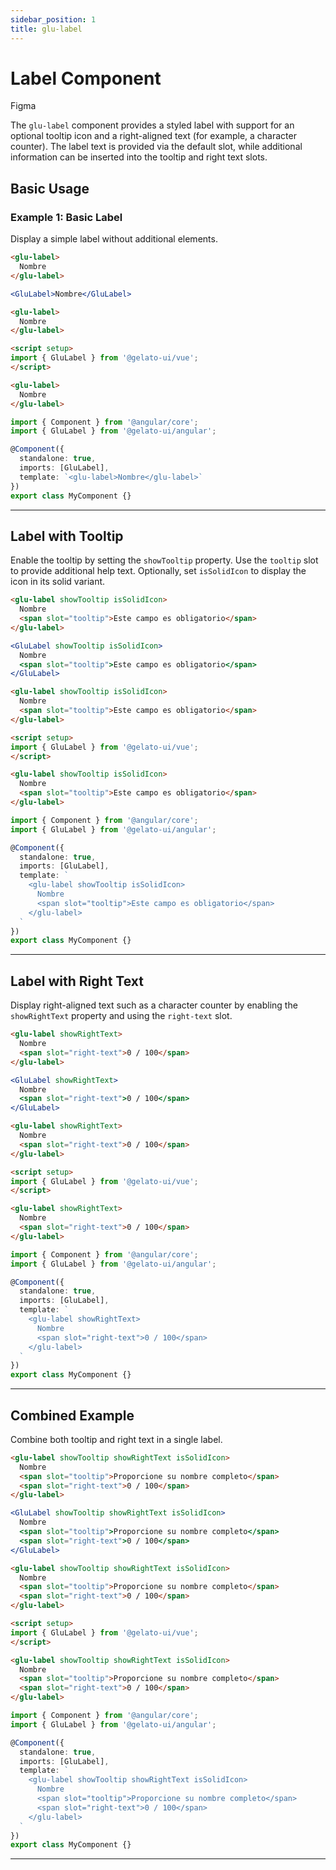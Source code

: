 ```yaml
---
sidebar_position: 1
title: glu-label
---
```


# Label Component


<p style={{ display: 'flex', gap: '1rem', alignItems: 'center' }}>
  <glu-button target="_blank" rel="noopener noreferrer" href="https://www.figma.com/design/jSs4mJxj7dJbXsCE1IHtqt/GelatoUI-Design-System-(V-0.1.0)?node-id=258-3312&t=G3knoTAyO51IvQay-0">Figma</glu-button>
</p>

The `glu-label` component provides a styled label with support for an optional tooltip icon and a right-aligned text (for example, a character counter). The label text is provided via the default slot, while additional information can be inserted into the tooltip and right text slots.

## Basic Usage

### Example 1: Basic Label

Display a simple label without additional elements.

<Tabs>
  <TabItem value="html" label="HTML">

  ```html live
  <glu-label>
    Nombre
  </glu-label>
  ```

  </TabItem>
  <TabItem value="jsx" label="React">

  ```jsx live
  <GluLabel>Nombre</GluLabel>
  ```

  </TabItem>
  <TabItem value="vue" label="Vue">

  ```html
  <glu-label>
    Nombre
  </glu-label>

  <script setup>
  import { GluLabel } from '@gelato-ui/vue';
  </script>
  ```

  </TabItem>
  <TabItem value="angular" label="Angular">

  ```html
  <glu-label>
    Nombre
  </glu-label>
  ```

  ```ts
  import { Component } from '@angular/core';
  import { GluLabel } from '@gelato-ui/angular';

  @Component({
    standalone: true,
    imports: [GluLabel],
    template: `<glu-label>Nombre</glu-label>`
  })
  export class MyComponent {}
  ```

  </TabItem>
</Tabs>

---

## Label with Tooltip

Enable the tooltip by setting the `showTooltip` property. Use the `tooltip` slot to provide additional help text. Optionally, set `isSolidIcon` to display the icon in its solid variant.

<Tabs>
  <TabItem value="html" label="HTML">

  ```html live
  <glu-label showTooltip isSolidIcon>
    Nombre
    <span slot="tooltip">Este campo es obligatorio</span>
  </glu-label>
  ```

  </TabItem>
  <TabItem value="jsx" label="React">

  ```jsx live
  <GluLabel showTooltip isSolidIcon>
    Nombre
    <span slot="tooltip">Este campo es obligatorio</span>
  </GluLabel>
  ```

  </TabItem>
  <TabItem value="vue" label="Vue">

  ```html
  <glu-label showTooltip isSolidIcon>
    Nombre
    <span slot="tooltip">Este campo es obligatorio</span>
  </glu-label>

  <script setup>
  import { GluLabel } from '@gelato-ui/vue';
  </script>
  ```

  </TabItem>
  <TabItem value="angular" label="Angular">

  ```html
  <glu-label showTooltip isSolidIcon>
    Nombre
    <span slot="tooltip">Este campo es obligatorio</span>
  </glu-label>
  ```

  ```ts
  import { Component } from '@angular/core';
  import { GluLabel } from '@gelato-ui/angular';

  @Component({
    standalone: true,
    imports: [GluLabel],
    template: `
      <glu-label showTooltip isSolidIcon>
        Nombre
        <span slot="tooltip">Este campo es obligatorio</span>
      </glu-label>
    `
  })
  export class MyComponent {}
  ```

  </TabItem>
</Tabs>

---

## Label with Right Text

Display right-aligned text such as a character counter by enabling the `showRightText` property and using the `right-text` slot.

<Tabs>
  <TabItem value="html" label="HTML">

  ```html live
  <glu-label showRightText>
    Nombre
    <span slot="right-text">0 / 100</span>
  </glu-label>
  ```

  </TabItem>
  <TabItem value="jsx" label="React">

  ```jsx live
  <GluLabel showRightText>
    Nombre
    <span slot="right-text">0 / 100</span>
  </GluLabel>
  ```

  </TabItem>
  <TabItem value="vue" label="Vue">

  ```html
  <glu-label showRightText>
    Nombre
    <span slot="right-text">0 / 100</span>
  </glu-label>

  <script setup>
  import { GluLabel } from '@gelato-ui/vue';
  </script>
  ```

  </TabItem>
  <TabItem value="angular" label="Angular">

  ```html
  <glu-label showRightText>
    Nombre
    <span slot="right-text">0 / 100</span>
  </glu-label>
  ```

  ```ts
  import { Component } from '@angular/core';
  import { GluLabel } from '@gelato-ui/angular';

  @Component({
    standalone: true,
    imports: [GluLabel],
    template: `
      <glu-label showRightText>
        Nombre
        <span slot="right-text">0 / 100</span>
      </glu-label>
    `
  })
  export class MyComponent {}
  ```

  </TabItem>
</Tabs>

---

## Combined Example

Combine both tooltip and right text in a single label.

<Tabs>
  <TabItem value="html" label="HTML">

  ```html live
  <glu-label showTooltip showRightText isSolidIcon>
    Nombre
    <span slot="tooltip">Proporcione su nombre completo</span>
    <span slot="right-text">0 / 100</span>
  </glu-label>
  ```

  </TabItem>
  <TabItem value="jsx" label="React">

  ```jsx live
  <GluLabel showTooltip showRightText isSolidIcon>
    Nombre
    <span slot="tooltip">Proporcione su nombre completo</span>
    <span slot="right-text">0 / 100</span>
  </GluLabel>
  ```

  </TabItem>
  <TabItem value="vue" label="Vue">

  ```html
  <glu-label showTooltip showRightText isSolidIcon>
    Nombre
    <span slot="tooltip">Proporcione su nombre completo</span>
    <span slot="right-text">0 / 100</span>
  </glu-label>

  <script setup>
  import { GluLabel } from '@gelato-ui/vue';
  </script>
  ```

  </TabItem>
  <TabItem value="angular" label="Angular">

  ```html
  <glu-label showTooltip showRightText isSolidIcon>
    Nombre
    <span slot="tooltip">Proporcione su nombre completo</span>
    <span slot="right-text">0 / 100</span>
  </glu-label>
  ```

  ```ts
  import { Component } from '@angular/core';
  import { GluLabel } from '@gelato-ui/angular';

  @Component({
    standalone: true,
    imports: [GluLabel],
    template: `
      <glu-label showTooltip showRightText isSolidIcon>
        Nombre
        <span slot="tooltip">Proporcione su nombre completo</span>
        <span slot="right-text">0 / 100</span>
      </glu-label>
    `
  })
  export class MyComponent {}
  ```

  </TabItem>
</Tabs>

---

<LabelReadme />

